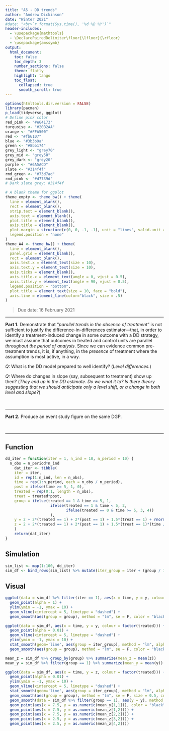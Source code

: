 ```yaml
---
title: "A5 - DD trends"
author: "Andrew Dickinson"
date: "Winter 2021"
#date: "<br>`r format(Sys.time(), '%d %B %Y')`"
header-includes:
  - \usepackage{mathtools}
  - \DeclarePairedDelimiter\floor{\lfloor}{\rfloor}
  - \usepackage{amssymb}
output: 
  html_document:
    toc: false
    toc_depth: 3  
    number_sections: false
    theme: flatly
    highlight: tango  
    toc_float:
      collapsed: true
      smooth_scroll: true 
---
```


```r
options(htmltools.dir.version = FALSE)
library(pacman)
p_load(tidyverse, ggplot)
# Define pink color
red_pink <- "#e64173"
turquoise <- "#20B2AA"
orange <- "#FFA500"
red <- "#fb6107"
blue <- "#3b3b9a"
green <- "#8bb174"
grey_light <- "grey70"
grey_mid <- "grey50"
grey_dark <- "grey20"
purple <- "#6A5ACD"
slate <- "#314f4f"
rmd_green <- "#73d7ad"
rmd_pink <- "#d7739d"
# Dark slate grey: #314f4f

# A blank theme for ggplot
theme_empty <- theme_bw() + theme(
  line = element_blank(),
  rect = element_blank(),
  strip.text = element_blank(),
  axis.text = element_blank(),
  plot.title = element_blank(),
  axis.title = element_blank(),
  plot.margin = structure(c(0, 0, -1, -1), unit = "lines", valid.unit = 3L, class = "unit"),
  legend.position = "none"
)
theme_A4 <- theme_bw() + theme(
  line = element_blank(),
  panel.grid = element_blank(),
  rect = element_blank(),
  axis.text.x = element_text(size = 10),
  axis.text.y = element_text(size = 10),
  axis.ticks = element_blank(),
  axis.title.x = element_text(angle = 0, vjust = 0.5),
  axis.title.y = element_text(angle = 90, vjust = 0.5),
  legend.position = "bottom",
  plot.title = element_text(size = 10, face = "bold"),
  axis.line = element_line(color="black", size = .5)
)
```

> Due date: 16 February 2021

---

**Part 1.** Demonstrate that "_parallel trends in the absence of treatment_" is not sufficient to justify the difference-in-differences estimator&mdash;that, in order to identify a treatment-induced change in some outcome with a DD strategy, we must assume that outcomes in treated and control units are parallel _throughout the period of analysis_. Since we can evidence common pre-treatment trends, it is, if anything, in the _presence_ of treatment where the assumption is most active, in a way. 

*Q:* What is the DD model prepared to well identify? (_Level differences._) 

*Q:* Where do changes in slope (say, subsequent to treatment) show up then? (_They end up in the DD estimate. Do we wnat it to? Is there theory suggesting that we should anticipate only a level shift, or a change in both level and slope?_)

<br>

---

**Part 2.** Produce an event study figure on the same DGP.

<br>

---

## Function

```r
dd_iter = function(iter = 1, n_ind = 10, n_period = 10) {
  n_obs = n_period*n_ind
    dat_iter <- tibble(
    iter = iter,
    id = rep(1:n_ind, len = n_obs),
    time = rep(1:n_period, each = n_obs / n_period),
    post = ifelse(time >= 5, 1, 0),
    treated = rep(0:1, length = n_obs),
    treat = treated*post,
    group = ifelse(treated == 1 & time >= 5, 1,
                    ifelse(treated == 1 & time < 5, 2,
                           ifelse(treated == 0 & time >= 5, 3, 4))
                    ),
    y = 2 + 2*(treated == 1) + 2*(post == 1) + 1.5*(treat == 1) + rnorm(n_obs),
    z = 2 + 2*(treated == 1) + 2*(post == 1) + 1.5*(treat == 1)*(time / 5) + rnorm(n_obs)
    )
    return(dat_iter)
}
```

## Simulation

```r
sim_list <- map(1:100, dd_iter)
sim_df <- bind_rows(sim_list) %>% mutate(iter_group = iter + (group / 100))
```

## Visual

```r
ggplot(data = sim_df %>% filter(iter == 1), aes(x = time, y = y, colour = factor(treated))) +
  geom_point(alpha = 1) +
  ylim(ymin = -1, ymax = 10) +
  geom_vline(xintercept = 5, linetype = "dashed") +
  geom_smooth(aes(group = group), method = "lm", se = F, color = "black")
```


```r
ggplot(data = sim_df, aes(x = time, y = y, colour = factor(treated))) +
  geom_point(alpha = 0.01) +
  geom_vline(xintercept = 5, linetype = "dashed") +
  ylim(ymin = -1, ymax = 10) +
  stat_smooth(geom='line', aes(group = iter_group), method = "lm", alpha=0.1, se=FALSE, color = "grey50") +
  geom_smooth(aes(group = group), method = "lm", se = F, color = "black")
```




```r
mean_z = sim_df %>% group_by(group) %>% summarize(mean_z = mean(z))
mean_y = sim_df %>% filter(group == 1) %>% summarize(mean_y = mean(y))

ggplot(data = sim_df, aes(x = time, y = z, colour = factor(treated))) +
  geom_point(alpha = 0.01) +
  ylim(ymin = -1, ymax = 10) +
  geom_vline(xintercept = 5, linetype = "dashed") +
  stat_smooth(geom='line', aes(group = iter_group), method = "lm", alpha=0.1, se=FALSE, color = "grey50") +
  geom_smooth(aes(group = group), method = "lm", se = F, size = 0.5, color = "black") +
  geom_smooth(data = sim_df %>% filter(group == 1), aes(y = y), method = "lm", se = F, color = "red", size = 0.5) +
  geom_point(aes(x = 7.5, y = as.numeric(mean_y[1,1])), color = "black") +
  geom_point(aes(x = 7.5, y = as.numeric(mean_z[1,2]))) +
  geom_point(aes(x = 7.5, y = as.numeric(mean_z[2,2]))) +
  geom_point(aes(x = 2.5, y = as.numeric(mean_z[3,2]))) +
  geom_point(aes(x = 2.5, y = as.numeric(mean_z[4,2])))

```